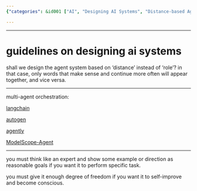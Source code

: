 ```yaml
---
{"categories": &id001 ["AI", "Designing AI Systems", "Distance-based Agents", "LangChain", "Autogen", "Agency", "Self-Improvement"], "category": "AI System Design Guidelines", "date": "2023-09-17 13:01:57", "description": "This text provides guidelines for designing AI systems, advocating for an agent-based approach rather than a role-based one. It highlights the usage of tools like LangChain, Autogen, Agently, and ModelScope-Agent, as well as emphasizing the importance of thinking like an expert, setting example goals, and allowing the AI to self-improve.", "tags": *id001, "title": "guidelines on designing ai systems"}

---
```


------

# guidelines on designing ai systems

shall we design the agent system based on 'distance' instead of 'role'? in that case, only words that make sense and continue more often will appear together, and vice versa.

------

multi-agent orchestration: 

[langchain](https://github.com/langchain-ai/langchain)

[autogen](https://github.com/microsoft/autogen)

[agently](https://github.com/Maplemx/Agently)

[ModelScope-Agent](https://github.com/modelscope/modelscope-agent)

------

you must think like an expert and show some example or direction as reasonable goals if you want it to perform specific task.

you must give it enough degree of freedom if you want it to self-improve and become conscious.

